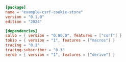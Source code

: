 
```toml  title="csrf-cookie-store/Cargo.toml"
[package]
name = "example-csrf-cookie-store"
version = "0.1.0"
edition = "2024"

[dependencies]
salvo = { version = "0.80.0", features = ["csrf"] }
tokio = { version = "1", features = ["macros"] }
tracing = "0.1"
tracing-subscriber = "0.3"
serde = { version = "1", features = ["derive"] }

```